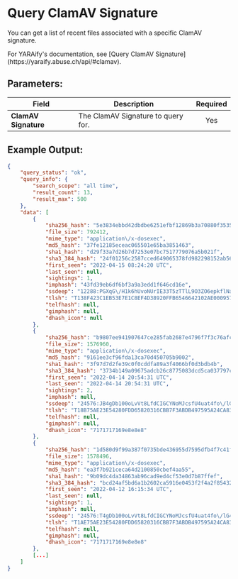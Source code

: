 
# Query ClamAV Signature

You can get a list of recent files associated with a specific ClamAV signature.

<Callout type="info">
	For YARAify's documentation, see [Query ClamAV Signature](https://yaraify.abuse.ch/api/#clamav).
</Callout>

## Parameters:

| Field    | Description                                 | Required |
| -------- | ------------------------------------------- | :------: |
| **ClamAV Signature** | The ClamAV Signature to query for. |   Yes    |

## Example Output:

```json
{
    "query_status": "ok",
    "query_info": {
        "search_scope": "all time",
        "result_count": 13,
        "result_max": 500
    },
    "data": [
        {
            "sha256_hash": "5e3834ebbd42dbdbe6251efbf12869b3a70880f3535765ad8109b458543c8b2e",
            "file_size": 792412,
            "mime_type": "application\/x-dosexec",
            "md5_hash": "37fe12185eceac065501e65ba3851463",
            "sha1_hash": "d29f33a7d26b7d7253e07bc7517779076a5b021f",
            "sha3_384_hash": "24f01256c2587cced649065378fd982298152ab5685d9f4c741c2cecd77a35ed3f878d69f65ef801640fb85aee071474",
            "first_seen": "2022-04-15 08:24:20 UTC",
            "last_seen": null,
            "sightings": 1,
            "imphash": "43fd39eb6df6bf3a9a3edd1f646cd16e",
            "ssdeep": "12288:PGXqG\/H1k6hUvoNUrIE33T5zTTlL9O3ZO6epkflNaGD0u74tt+3hJLGgFqLM:PZwk6hUv\/sEnnL6zLaGD46LLGng",
            "tlsh": "T138F423C1EB53E7E1C8EF4D38920FFB6546642102AE00095779E68E58BDFC3B2335568A",
            "telfhash": null,
            "gimphash": null,
            "dhash_icon": null
        },
        {
            "sha256_hash": "b9807ee941907647ce285fab2687e4796f7f3c76afc5c8c9c141ca3568fcf87a",
            "file_size": 1576960,
            "mime_type": "application\/x-dosexec",
            "md5_hash": "9161ee3cf96fda13ca70d450705b9002",
            "sha1_hash": "3f97d7d2fe39c0f0cddfa89a3f4066bf0d3bdb4b",
            "sha3_384_hash": "3734b149a09675adcb26c8775083dcd5ca037797c6e6262d6c89d19de6eeff8f731e6e71e80b20e515b4af35f5f7c39e",
            "first_seen": "2022-04-14 20:54:31 UTC",
            "last_seen": "2022-04-14 20:54:31 UTC",
            "sightings": 2,
            "imphash": null,
            "ssdeep": "24576:JB4gDb100oLvVt8LfdCIGCYNoMJcsfU4uat4fo\/lG4HfOvN8zOkik9eZ:TjnJMnU4u8lG42KzOkikw",
            "tlsh": "T18B75AE23E54280FDD65820316CBB7F3ABDB497595A24CA83A7E8DE791F32251932730D",
            "telfhash": null,
            "gimphash": null,
            "dhash_icon": "7171717169e8e8e8"
        },
        {
            "sha256_hash": "1d580d9f99a387f0735bde436955d7595dfb4f7c41fc9968cc1aa78734fa4d2a",
            "file_size": 1578496,
            "mime_type": "application\/x-dosexec",
            "md5_hash": "ea3f7b921ceca64d2100850cbef4aa55",
            "sha1_hash": "9b09dc4da34863ab96cad9ed4cf53e0d7b87ffef",
            "sha3_384_hash": "bcd24af5bd6a1b2602ca5916e0453f2f4a2f8543281051fd3bc3cd227d4cd8fb10b5c7cc1daa8cbd36162f7b13671bf2",
            "first_seen": "2022-04-12 16:15:34 UTC",
            "last_seen": null,
            "sightings": 1,
            "imphash": null,
            "ssdeep": "24576:T4gDb100oLvVt8LfdCIGCYNoMJcsfU4uat4fo\/lG4HfOvN8QOkik9eZ:TjnJMnU4u8lG42KQOkikw",
            "tlsh": "T1AE75AE23E54280FDD65820316CBB7F3ABDB497595A24CA83A7E8DE791F32251932730D",
            "telfhash": null,
            "gimphash": null,
            "dhash_icon": "7171717169e8e8e8"
        },
        [...]
    ]
}
```
